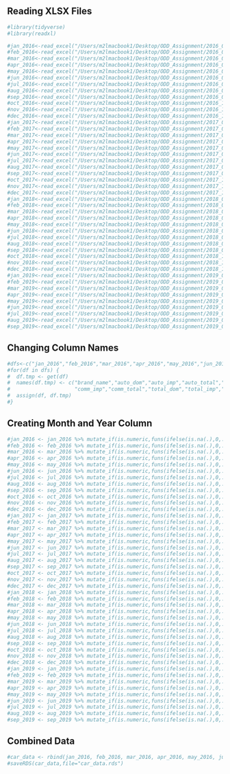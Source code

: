 ## Reading XLSX Files
```r
#library(tidyverse)
#library(readxl)

#jan_2016<-read_excel("/Users/m2lmacbook1/Desktop/ODD_Assignment/2016_01.xlsx",skip=7,col_names=FALSE)
#feb_2016<-read_excel("/Users/m2lmacbook1/Desktop/ODD_Assignment/2016_02.xlsx",skip=7,col_names=FALSE)
#mar_2016<-read_excel("/Users/m2lmacbook1/Desktop/ODD_Assignment/2016_03.xlsx",skip=7,col_names=FALSE)
#apr_2016<-read_excel("/Users/m2lmacbook1/Desktop/ODD_Assignment/2016_04.xlsx",skip=7,col_names=FALSE)
#may_2016<-read_excel("/Users/m2lmacbook1/Desktop/ODD_Assignment/2016_05.xlsx",skip=7,col_names=FALSE)
#jun_2016<-read_excel("/Users/m2lmacbook1/Desktop/ODD_Assignment/2016_06.xlsx",skip=7,col_names=FALSE)
#jul_2016<-read_excel("/Users/m2lmacbook1/Desktop/ODD_Assignment/2016_07.xlsx",skip=7,col_names=FALSE)
#aug_2016<-read_excel("/Users/m2lmacbook1/Desktop/ODD_Assignment/2016_08.xlsx",skip=7,col_names=FALSE)
#sep_2016<-read_excel("/Users/m2lmacbook1/Desktop/ODD_Assignment/2016_09.xlsx",skip=7,col_names=FALSE)
#oct_2016<-read_excel("/Users/m2lmacbook1/Desktop/ODD_Assignment/2016_10.xlsx",skip=7,col_names=FALSE)
#nov_2016<-read_excel("/Users/m2lmacbook1/Desktop/ODD_Assignment/2016_11.xlsx",skip=7,col_names=FALSE)
#dec_2016<-read_excel("/Users/m2lmacbook1/Desktop/ODD_Assignment/2016_12.xlsx",skip=7,col_names=FALSE)
#jan_2017<-read_excel("/Users/m2lmacbook1/Desktop/ODD_Assignment/2017_01.xlsx",skip=7,col_names=FALSE)
#feb_2017<-read_excel("/Users/m2lmacbook1/Desktop/ODD_Assignment/2017_02.xlsx",skip=7,col_names=FALSE)
#mar_2017<-read_excel("/Users/m2lmacbook1/Desktop/ODD_Assignment/2017_03.xlsx",skip=7,col_names=FALSE)
#apr_2017<-read_excel("/Users/m2lmacbook1/Desktop/ODD_Assignment/2017_04.xlsx",skip=7,col_names=FALSE)
#may_2017<-read_excel("/Users/m2lmacbook1/Desktop/ODD_Assignment/2017_05.xlsx",skip=7,col_names=FALSE)
#jun_2017<-read_excel("/Users/m2lmacbook1/Desktop/ODD_Assignment/2017_06.xlsx",skip=7,col_names=FALSE)
#jul_2017<-read_excel("/Users/m2lmacbook1/Desktop/ODD_Assignment/2017_07.xlsx",skip=7,col_names=FALSE)
#aug_2017<-read_excel("/Users/m2lmacbook1/Desktop/ODD_Assignment/2017_08.xlsx",skip=7,col_names=FALSE)
#sep_2017<-read_excel("/Users/m2lmacbook1/Desktop/ODD_Assignment/2017_09.xlsx",skip=7,col_names=FALSE)
#oct_2017<-read_excel("/Users/m2lmacbook1/Desktop/ODD_Assignment/2017_10.xlsx",skip=7,col_names=FALSE)
#nov_2017<-read_excel("/Users/m2lmacbook1/Desktop/ODD_Assignment/2017_11.xlsx",skip=7,col_names=FALSE)
#dec_2017<-read_excel("/Users/m2lmacbook1/Desktop/ODD_Assignment/2017_12.xlsx",skip=7,col_names=FALSE)
#jan_2018<-read_excel("/Users/m2lmacbook1/Desktop/ODD_Assignment/2018_01.xlsx",skip=7,col_names=FALSE)
#feb_2018<-read_excel("/Users/m2lmacbook1/Desktop/ODD_Assignment/2018_02.xlsx",skip=7,col_names=FALSE)
#mar_2018<-read_excel("/Users/m2lmacbook1/Desktop/ODD_Assignment/2018_03.xlsx",skip=7,col_names=FALSE)
#apr_2018<-read_excel("/Users/m2lmacbook1/Desktop/ODD_Assignment/2018_04.xlsx",skip=7,col_names=FALSE)
#may_2018<-read_excel("/Users/m2lmacbook1/Desktop/ODD_Assignment/2018_05.xlsx",skip=7,col_names=FALSE)
#jun_2018<-read_excel("/Users/m2lmacbook1/Desktop/ODD_Assignment/2018_06.xlsx",skip=7,col_names=FALSE)
#jul_2018<-read_excel("/Users/m2lmacbook1/Desktop/ODD_Assignment/2018_07.xlsx",skip=7,col_names=FALSE)
#aug_2018<-read_excel("/Users/m2lmacbook1/Desktop/ODD_Assignment/2018_08.xlsx",skip=7,col_names=FALSE)
#sep_2018<-read_excel("/Users/m2lmacbook1/Desktop/ODD_Assignment/2018_09.xlsx",skip=7,col_names=FALSE)
#oct_2018<-read_excel("/Users/m2lmacbook1/Desktop/ODD_Assignment/2018_10.xlsx",skip=7,col_names=FALSE)
#nov_2018<-read_excel("/Users/m2lmacbook1/Desktop/ODD_Assignment/2018_11.xlsx",skip=7,col_names=FALSE)
#dec_2018<-read_excel("/Users/m2lmacbook1/Desktop/ODD_Assignment/2018_12.xlsx",skip=7,col_names=FALSE)
#jan_2019<-read_excel("/Users/m2lmacbook1/Desktop/ODD_Assignment/2019_01.xlsx",skip=7,col_names=FALSE)
#feb_2019<-read_excel("/Users/m2lmacbook1/Desktop/ODD_Assignment/2019_02.xlsx",skip=7,col_names=FALSE)
#mar_2019<-read_excel("/Users/m2lmacbook1/Desktop/ODD_Assignment/2019_03.xlsx",skip=7,col_names=FALSE)
#apr_2019<-read_excel("/Users/m2lmacbook1/Desktop/ODD_Assignment/2019_04.xlsx",skip=7,col_names=FALSE)
#may_2019<-read_excel("/Users/m2lmacbook1/Desktop/ODD_Assignment/2019_05.xlsx",skip=7,col_names=FALSE)
#jun_2019<-read_excel("/Users/m2lmacbook1/Desktop/ODD_Assignment/2019_06.xlsx",skip=7,col_names=FALSE)
#jul_2019<-read_excel("/Users/m2lmacbook1/Desktop/ODD_Assignment/2019_07.xlsx",skip=7,col_names=FALSE)
#aug_2019<-read_excel("/Users/m2lmacbook1/Desktop/ODD_Assignment/2019_08.xlsx",skip=7,col_names=FALSE)
#sep_2019<-read_excel("/Users/m2lmacbook1/Desktop/ODD_Assignment/2019_09.xlsx",skip=7,col_names=FALSE)
```
## Changing Column Names
```r
#dfs<-c("jan_2016","feb_2016","mar_2016","apr_2016","may_2016","jun_2016","jul_2016","aug_2016","sep_2016","oct_2016","nov_2016","dec_2016","jan_2017","feb_2017","mar_2017","apr_2017","may_2017","jun_2017","jul_2017","aug_2017","sep_2017","oct_2017","nov_2017","dec_2017","jan_2018","feb_2018","mar_2018","apr_2018","may_2018","jun_2018","jul_2018","aug_2018","sep_2018","oct_2018","nov_2018","dec_2018","jan_2019","feb_2019","mar_2019","apr_2019","may_2019","jun_2019","jul_2019","aug_2019","sep_2019")
#for(df in dfs) {
#  df.tmp <- get(df)
#  names(df.tmp) <- c("brand_name","auto_dom","auto_imp","auto_total","comm_dom",
#                     "comm_imp","comm_total","total_dom","total_imp","total_total")
#  assign(df, df.tmp)
#}
```
## Creating Month and Year Column
```r
#jan_2016 <- jan_2016 %>% mutate_if(is.numeric,funs(ifelse(is.na(.),0,.))) %>% mutate(month = 1, year = 2016 )
#feb_2016 <- feb_2016 %>% mutate_if(is.numeric,funs(ifelse(is.na(.),0,.))) %>% mutate(month = 2, year = 2016 )
#mar_2016 <- mar_2016 %>% mutate_if(is.numeric,funs(ifelse(is.na(.),0,.))) %>% mutate(month = 3, year = 2016 )
#apr_2016 <- apr_2016 %>% mutate_if(is.numeric,funs(ifelse(is.na(.),0,.))) %>% mutate(month = 4, year = 2016 )
#may_2016 <- may_2016 %>% mutate_if(is.numeric,funs(ifelse(is.na(.),0,.))) %>% mutate(month = 5, year = 2016 )
#jun_2016 <- jun_2016 %>% mutate_if(is.numeric,funs(ifelse(is.na(.),0,.))) %>% mutate(month = 6, year = 2016 )
#jul_2016 <- jul_2016 %>% mutate_if(is.numeric,funs(ifelse(is.na(.),0,.))) %>% mutate(month = 7, year = 2016 )
#aug_2016 <- aug_2016 %>% mutate_if(is.numeric,funs(ifelse(is.na(.),0,.))) %>% mutate(month = 8, year = 2016 )
#sep_2016 <- sep_2016 %>% mutate_if(is.numeric,funs(ifelse(is.na(.),0,.))) %>% mutate(month = 9, year = 2016 )
#oct_2016 <- oct_2016 %>% mutate_if(is.numeric,funs(ifelse(is.na(.),0,.))) %>% mutate(month = 10, year = 2016 )
#nov_2016 <- nov_2016 %>% mutate_if(is.numeric,funs(ifelse(is.na(.),0,.))) %>% mutate(month = 11, year = 2016 )
#dec_2016 <- dec_2016 %>% mutate_if(is.numeric,funs(ifelse(is.na(.),0,.))) %>% mutate(month = 12, year = 2016 )
#jan_2017 <- jan_2017 %>% mutate_if(is.numeric,funs(ifelse(is.na(.),0,.))) %>% mutate(month = 1, year = 2017 )
#feb_2017 <- feb_2017 %>% mutate_if(is.numeric,funs(ifelse(is.na(.),0,.))) %>% mutate(month = 2, year = 2017 )
#mar_2017 <- mar_2017 %>% mutate_if(is.numeric,funs(ifelse(is.na(.),0,.))) %>% mutate(month = 3, year = 2017 )
#apr_2017 <- apr_2017 %>% mutate_if(is.numeric,funs(ifelse(is.na(.),0,.))) %>% mutate(month = 4, year = 2017 )
#may_2017 <- may_2017 %>% mutate_if(is.numeric,funs(ifelse(is.na(.),0,.))) %>% mutate(month = 5, year = 2017 )
#jun_2017 <- jun_2017 %>% mutate_if(is.numeric,funs(ifelse(is.na(.),0,.))) %>% mutate(month = 6, year = 2017 )
#jul_2017 <- jul_2017 %>% mutate_if(is.numeric,funs(ifelse(is.na(.),0,.))) %>% mutate(month = 7, year = 2017 )
#aug_2017 <- aug_2017 %>% mutate_if(is.numeric,funs(ifelse(is.na(.),0,.))) %>% mutate(month = 8, year = 2017 )
#sep_2017 <- sep_2017 %>% mutate_if(is.numeric,funs(ifelse(is.na(.),0,.))) %>% mutate(month = 9, year = 2017 )
#oct_2017 <- oct_2017 %>% mutate_if(is.numeric,funs(ifelse(is.na(.),0,.))) %>% mutate(month = 10, year = 2017 )
#nov_2017 <- nov_2017 %>% mutate_if(is.numeric,funs(ifelse(is.na(.),0,.))) %>% mutate(month = 11, year = 2017 )
#dec_2017 <- dec_2017 %>% mutate_if(is.numeric,funs(ifelse(is.na(.),0,.))) %>% mutate(month = 12, year = 2017 )
#jan_2018 <- jan_2018 %>% mutate_if(is.numeric,funs(ifelse(is.na(.),0,.))) %>% mutate(month = 1, year = 2018 )
#feb_2018 <- feb_2018 %>% mutate_if(is.numeric,funs(ifelse(is.na(.),0,.))) %>% mutate(month = 2, year = 2018 )
#mar_2018 <- mar_2018 %>% mutate_if(is.numeric,funs(ifelse(is.na(.),0,.))) %>% mutate(month = 3, year = 2018 )
#apr_2018 <- apr_2018 %>% mutate_if(is.numeric,funs(ifelse(is.na(.),0,.))) %>% mutate(month = 4, year = 2018 )
#may_2018 <- may_2018 %>% mutate_if(is.numeric,funs(ifelse(is.na(.),0,.))) %>% mutate(month = 5, year = 2018 )
#jun_2018 <- jun_2018 %>% mutate_if(is.numeric,funs(ifelse(is.na(.),0,.))) %>% mutate(month = 6, year = 2018 )
#jul_2018 <- jul_2018 %>% mutate_if(is.numeric,funs(ifelse(is.na(.),0,.))) %>% mutate(month = 7, year = 2018 )
#aug_2018 <- aug_2018 %>% mutate_if(is.numeric,funs(ifelse(is.na(.),0,.))) %>% mutate(month = 8, year = 2018 )
#sep_2018 <- sep_2018 %>% mutate_if(is.numeric,funs(ifelse(is.na(.),0,.))) %>% mutate(month = 9, year = 2018 )
#oct_2018 <- oct_2018 %>% mutate_if(is.numeric,funs(ifelse(is.na(.),0,.))) %>% mutate(month = 10, year = 2018 )
#nov_2018 <- nov_2018 %>% mutate_if(is.numeric,funs(ifelse(is.na(.),0,.))) %>% mutate(month = 11, year = 2018 )
#dec_2018 <- dec_2018 %>% mutate_if(is.numeric,funs(ifelse(is.na(.),0,.))) %>% mutate(month = 12, year = 2018 )
#jan_2019 <- jan_2019 %>% mutate_if(is.numeric,funs(ifelse(is.na(.),0,.))) %>% mutate(month = 1, year = 2019 )
#feb_2019 <- feb_2019 %>% mutate_if(is.numeric,funs(ifelse(is.na(.),0,.))) %>% mutate(month = 2, year = 2019 )
#mar_2019 <- mar_2019 %>% mutate_if(is.numeric,funs(ifelse(is.na(.),0,.))) %>% mutate(month = 3, year = 2019 )
#apr_2019 <- apr_2019 %>% mutate_if(is.numeric,funs(ifelse(is.na(.),0,.))) %>% mutate(month = 4, year = 2019 )
#may_2019 <- may_2019 %>% mutate_if(is.numeric,funs(ifelse(is.na(.),0,.))) %>% mutate(month = 5, year = 2019 )
#jun_2019 <- jun_2019 %>% mutate_if(is.numeric,funs(ifelse(is.na(.),0,.))) %>% mutate(month = 6, year = 2019 )
#jul_2019 <- jul_2019 %>% mutate_if(is.numeric,funs(ifelse(is.na(.),0,.))) %>% mutate(month = 7, year = 2019 )
#aug_2019 <- aug_2019 %>% mutate_if(is.numeric,funs(ifelse(is.na(.),0,.))) %>% mutate(month = 8, year = 2019 )
#sep_2019 <- sep_2019 %>% mutate_if(is.numeric,funs(ifelse(is.na(.),0,.))) %>% mutate(month = 9, year = 2019 )
```
## Combined Data
```r
#car_data <- rbind(jan_2016, feb_2016, mar_2016, apr_2016, may_2016, jun_2016, jul_2016, aug_2016, sep_2016, oct_2016, nov_2016, dec_2016, jan_2017, feb_2017, mar_2017, apr_2017, may_2017, jun_2017, jul_2017, aug_2017, sep_2017, oct_2017, nov_2017, dec_2017, jan_2018, feb_2018, mar_2018, apr_2018, may_2018, jun_2018, jul_2018, aug_2018, sep_2018, oct_2018, nov_2018, dec_2018, jan_2019, feb_2019, mar_2019, apr_2019, may_2019, jun_2019, jul_2019, aug_2019, sep_2019)
#saveRDS(car_data,file="car_data.rds")
```